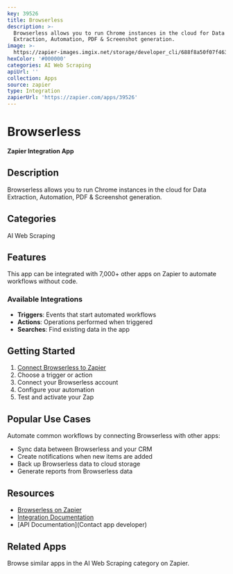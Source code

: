 ```yaml
---
key: 39526
title: Browserless
description: >-
  Browserless allows you to run Chrome instances in the cloud for Data
  Extraction, Automation, PDF & Screenshot generation.
image: >-
  https://zapier-images.imgix.net/storage/developer_cli/688f8a50f07f463d16eec734e34be810_3.png?auto=format%2Ccompress&ixlib=python-3.0.0&q=50
hexColor: '#000000'
categories: AI Web Scraping
apiUrl: ''
collection: Apps
source: zapier
type: Integration
zapierUrl: 'https://zapier.com/apps/39526'
---
```

# Browserless

**Zapier Integration App**

## Description

Browserless allows you to run Chrome instances in the cloud for Data Extraction, Automation, PDF & Screenshot generation.

## Categories

AI Web Scraping

## Features

This app can be integrated with 7,000+ other apps on Zapier to automate workflows without code.

### Available Integrations

- **Triggers**: Events that start automated workflows
- **Actions**: Operations performed when triggered
- **Searches**: Find existing data in the app

## Getting Started

1. [Connect Browserless to Zapier](https://zapier.com/apps/39526)
2. Choose a trigger or action
3. Connect your Browserless account
4. Configure your automation
5. Test and activate your Zap

## Popular Use Cases

Automate common workflows by connecting Browserless with other apps:

- Sync data between Browserless and your CRM
- Create notifications when new items are added
- Back up Browserless data to cloud storage
- Generate reports from Browserless data

## Resources

- [Browserless on Zapier](https://zapier.com/apps/39526)
- [Integration Documentation](https://zapier.com/apps/39526/integrations)
- [API Documentation](Contact app developer)

## Related Apps

Browse similar apps in the AI Web Scraping category on Zapier.
